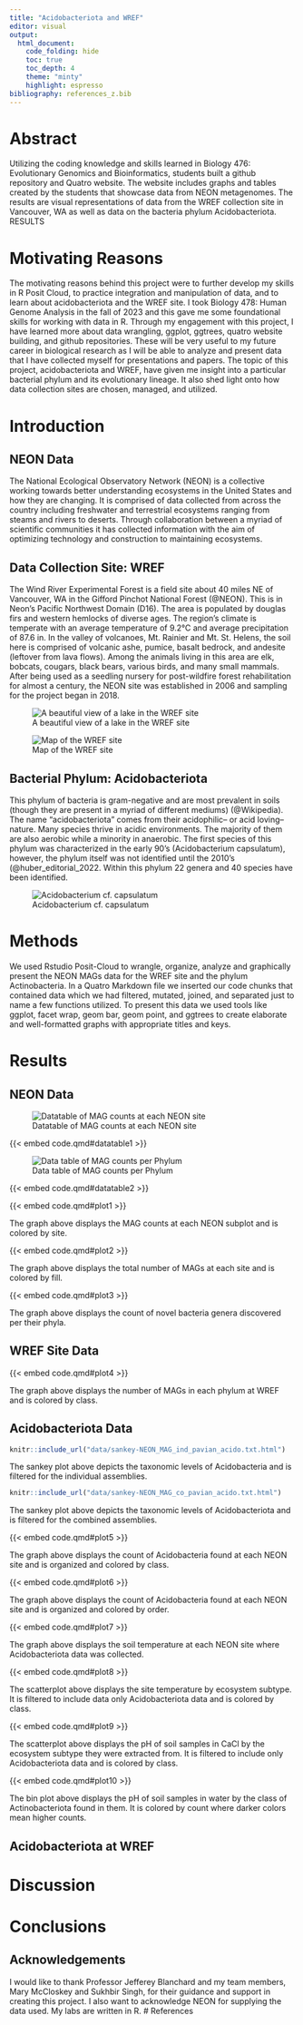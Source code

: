 ```yaml
---
title: "Acidobacteriota and WREF"
editor: visual
output:
  html_document:
    code_folding: hide
    toc: true
    toc_depth: 4
    theme: "minty"
    highlight: espresso
bibliography: references_z.bib
---
```


# Abstract

Utilizing the coding knowledge and skills learned in Biology 476: Evolutionary Genomics and Bioinformatics, students built a github repository and Quatro website. The website includes graphs and tables created by the students that showcase data from NEON metagenomes. The results are visual representations of data from the WREF collection site in Vancouver, WA as well as data on the bacteria phylum Acidobacteriota. RESULTS

# Motivating Reasons

The motivating reasons behind this project were to further develop my skills in R Posit Cloud, to practice integration and manipulation of data, and to learn about acidobacteriota and the WREF site. I took Biology 478: Human Genome Analysis in the fall of 2023 and this gave me some foundational skills for working with data in R. Through my engagement with this project, I have learned more about data wrangling, ggplot, ggtrees, quatro website building, and github repositories. These will be very useful to my future career in biological research as I will be able to analyze and present data that I have collected myself for presentations and papers. The topic of this project, acidobacteriota and WREF, have given me insight into a particular bacterial phylum and its evolutionary lineage. It also shed light onto how data collection sites are chosen, managed, and utilized.

# Introduction

## NEON Data

The National Ecological Observatory Network (NEON) is a collective working towards better understanding ecosystems in the United States and how they are changing. It is comprised of data collected from across the country including freshwater and terrestrial ecosystems ranging from steams and rivers to deserts. Through collaboration between a myriad of scientific communities it has collected information with the aim of optimizing technology and construction to maintaining ecosystems.

## Data Collection Site: WREF

The Wind River Experimental Forest is a field site about 40 miles NE of Vancouver, WA in the Gifford Pinchot National Forest (@NEON). This is in Neon's Pacific Northwest Domain (D16). The area is populated by douglas firs and western hemlocks of diverse ages. The region's climate is temperate with an average temperature of 9.2°C and average precipitation of 87.6 in. In the valley of volcanoes, Mt. Rainier and Mt. St. Helens, the soil here is comprised of volcanic ashe, pumice, basalt bedrock, and andesite (leftover from lava flows). Among the animals living in this area are elk, bobcats, cougars, black bears, various birds, and many small mammals. After being used as a seedling nursery for post-wildfire forest rehabilitation for almost a century, the NEON site was established in 2006 and sampling for the project began in 2018.

![A beautiful view of a lake in the WREF site](WREFsitepretty.jpeg){fig-align="center"}

![Map of the WREF site](WREFmap.png){fig-align="center"}

## Bacterial Phylum: Acidobacteriota

This phylum of bacteria is gram-negative and are most prevalent in soils (though they are present in a myriad of different mediums) (@Wikipedia). The name "acidobacteriota" comes from their acidophilic– or acid loving– nature. Many species thrive in acidic environments. The majority of them are also aerobic while a minority in anaerobic. The first species of this phylum was characterized in the early 90's (Acidobacterium capsulatum), however, the phylum itself was not identified until the 2010's (@huber_editorial_2022. Within this phylum 22 genera and 40 species have been identified.

![Acidobacterium cf. capsulatum](Acidobacterium.jpg){fig-align="center"}

# Methods

We used Rstudio Posit-Cloud to wrangle, organize, analyze and graphically present the NEON MAGs data for the WREF site and the phylum Actinobacteria. In a Quatro Markdown file we inserted our code chunks that contained data which we had filtered, mutated, joined, and separated just to name a few functions utilized. To present this data we used tools like ggplot, facet wrap, geom bar, geom point, and ggtrees to create elaborate and well-formatted graphs with appropriate titles and keys.

# Results

## NEON Data

![Datatable of MAG counts at each NEON site](Screenshot%202024-05-16%20at%2010.59.56%20PM.png)

{{< embed code.qmd#datatable1 >}}

![Data table of MAG counts per Phylum](DT%20of%20phylum%20MAG%20counts.png)

{{< embed code.qmd#datatable2 >}}

{{< embed code.qmd#plot1 >}}

The graph above displays the MAG counts at each NEON subplot and is colored by site.

{{< embed code.qmd#plot2 >}}

The graph above displays the total number of MAGs at each site and is colored by fill.

{{< embed code.qmd#plot3 >}}

The graph above displays the count of novel bacteria genera discovered per their phyla.

## WREF Site Data

{{< embed code.qmd#plot4 >}}

The graph above displays the number of MAGs in each phylum at WREF and is colored by class.

## Acidobacteriota Data

```r
knitr::include_url("data/sankey-NEON_MAG_ind_pavian_acido.txt.html")
```

The sankey plot above depicts the taxonomic levels of Acidobacteria and is filtered for the individual assemblies.

```r
knitr::include_url("data/sankey-NEON_MAG_co_pavian_acido.txt.html")
```

The sankey plot above depicts the taxonomic levels of Acidobacteriota and is filtered for the combined assemblies.

{{< embed code.qmd#plot5 >}}

The graph above displays the count of Acidobacteria found at each NEON site and is organized and colored by class.

{{< embed code.qmd#plot6 >}}

The graph above displays the count of Acidobacteria found at each NEON site and is organized and colored by order.

{{< embed code.qmd#plot7 >}}

The graph above displays the soil temperature at each NEON site where Acidobacteriota data was collected.

{{< embed code.qmd#plot8 >}}

The scatterplot above displays the site temperature by ecosystem subtype. It is filtered to include data only Acidobacteriota data and is colored by class.

{{< embed code.qmd#plot9 >}}

The scatterplot above displays the pH of soil samples in CaCl by the ecosystem subtype they were extracted from. It is filtered to include only Acidobacteriota data and is colored by class.

{{< embed code.qmd#plot10 >}}

The bin plot above displays the pH of soil samples in water by the class of Actinobacteriota found in them. It is colored by count where darker colors mean higher counts.

## Acidobacteriota at WREF

# Discussion

# Conclusions

## Acknowledgements

I would like to thank Professor Jefferey Blanchard and my team members, Mary McCloskey and Sukhbir Singh, for their guidance and support in creating this project. I also want to acknowledge NEON for supplying the data used. My labs are written in R. \# References
